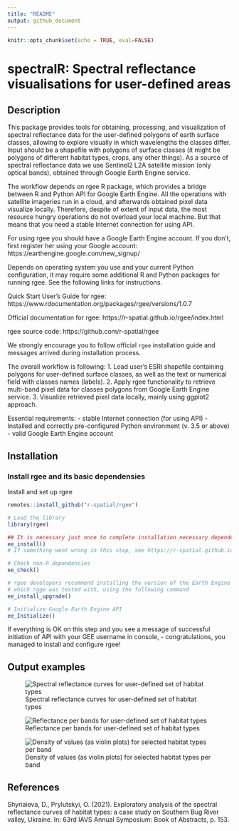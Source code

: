 ```yaml
---
title: "README"
output: github_document
---
```


```r
knitr::opts_chunk$set(echo = TRUE, eval=FALSE)
```

# spectralR: Spectral reflectance visualisations for user-defined areas

## Description

This package provides tools for obtaining, processing, and visualization of spectral reflectance data for the user-defined polygons of earth surface classes, allowing to explore visually in which wavelengths the classes differ. Input should be a shapefile with polygons of surface classes (it might be polygons of different habitat types, crops, any other things). As a source of spectral reflectance data we use Sentinel2 L2A satellite mission (only optical bands), obtained through Google Earth Engine service.

The workflow depends on rgee R package, which provides a bridge between R and Python API for Google Earth Engine. All the operations with satellite imageries run in a cloud, and afterwards obtained pixel data visualize locally. Therefore, despite of extent of input data, the most resource hungry operations do not overload your local machine. But that means that you need a stable Internet connection for using API.

For using rgee you should have a Google Earth Engine account. If you don't, first register her using your Google account: https://earthengine.google.com/new_signup/

Depends on operating system you use and your current Python configuration, it may require some additional R and Python packages for running rgee. See the following links for instructions.

Quick Start User's Guide for rgee: https://www.rdocumentation.org/packages/rgee/versions/1.0.7 

Official documentation for rgee: https://r-spatial.github.io/rgee/index.html 

rgee source code: https://github.com/r-spatial/rgee

We strongly encourage you to follow official `rgee` installation guide and messages arrived during installation process.

The overall workflow is following:
1. Load user's ESRI shapefile containing polygons for user-defined surface classes, as well as the text or numerical field with classes names (labels).
2. Apply rgee functionality to retrieve multi-band pixel data for classes polygons from Google Earth Engine service.
3. Visualize retrieved pixel data locally, mainly using ggplot2 approach.

Essential requirements:
- stable Internet connection (for using API)
- Installed and correctly pre-configured Python environment (v. 3.5 or above)
- valid Google Earth Engine account

## Installation
### Install rgee and its basic dependensies
Install and set up rgee

```r
remotes::install_github("r-spatial/rgee")

# Load the library
library(rgee)

## It is necessary just once to complete installation necessary dependencies
ee_install()
# If something went wrong in this step, see https://r-spatial.github.io/rgee/index.html#installation

# Check non-R dependencies
ee_check() 

# rgee developers recommend installing the version of the Earth Engine Python API
# which rgge was tested with, using the following command
ee_install_upgrade()

# Initialize Google Earth Engine API
ee_Initialize()
```

If everything is OK on this step and you see a message of successful initiation of API with your GEE username in console, - congratulations, you managed to install and configure rgee!

## Output examples

![Spectral reflectance curves for user-defined set of habitat types](https://github.com/olehprylutskyi/habitat-spectral-reflectance/blob/main/SRC_within_bands_S35_S36_R1B_X18_T19_2019_15May-15Jun.png)

![Reflectance per bands for user-defined set of habitat types](https://github.com/olehprylutskyi/habitat-spectral-reflectance/blob/main/Reflectance_within_bands_S35_S36_R1B_X18_T19_2019_15May-15Jun.png)

![Density of values (as violin plots) for selected habitat types per band](https://github.com/olehprylutskyi/habitat-spectral-reflectance/blob/main/Violins_R_2019_15May-15Jun.png)

## References
Shyriaieva, D., Prylutskyi, O. (2021). Exploratory analysis of the spectral reflectance curves of habitat types: a case study on Southern Bug River valley, Ukraine. In: 63rd IAVS Annual Symposium: Book of Abstracts, p. 153.
